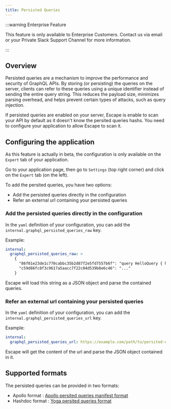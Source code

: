 ```yaml
---
title: Persisted Queries
---
```


:::warning Enterprise Feature

This feature is only available to Enterprise Customers. Contact us via email or your Private Slack Support Channel for more information.

:::

## Overview

Persisted queries are a mechanism to improve the performance and security of GraphQL APIs.
By storing (or persisting) the queries on the server, clients can refer to these queries using a unique identifier instead of sending the entire query string.
This reduces the payload size, minimizes parsing overhead, and helps prevent certain types of attacks, such as query injection.

If persisted queries are enabled on your server, Escape is enable to scan your API by default as it doesn't know the persited queries hashs.
You need to configure your application to allow Escape to scan it.

## Configuring the application

As this feature is actually in beta, the configuration is only available on the `Expert` tab of your application.

Go to your application page, then go to `Settings` (top right corner) and click on the `Expert` tab (on the left).

To add the persited queries, you have two options:

- Add the persisted queries directly in the configuration
- Refer an external url containing your persisted queries

### Add the persisted queries directly in the configuration

In the `yaml` definition of your configuration, you can add the `internal.graphql_persisted_queries_raw` key.

Example:

```yaml
internal:
  graphql_persisted_queries_raw: >
    {
      "86f01e23de1c770cabbc35b2d87f2e5fd7557b6f": "query HelloQuery { hello }",
      "c59d86fc8f3c9617a5aacc7f22c04d539b8e6c46": "..."
    }
```

Escape will load this string as a JSON object and parse the contained queries.

### Refer an external url containing your persisted queries

In the `yaml` definition of your configuration, you can add the `internal.graphql_persisted_queries_url` key.

Example:

```yaml
internal:
  graphql_persisted_queries_url: https://example.com/path/to/persited-queries.json
```

Escape will get the content of the url and parse the JSON object contained in it.

## Supported formats

The persisted queries can be provided in two formats:

- Apollo format : [Apollo persited queries manifest format](https://www.apollographql.com/docs/graphos/operations/persisted-queries/#manifest-format)
- Hashdoc format : [Yoga persited queries format](https://the-guild.dev/graphql/yoga-server/docs/features/persisted-operations#extracting-client-operations)
